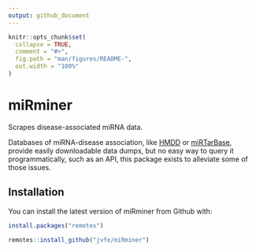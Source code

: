 ```yaml
---
output: github_document
---
```


<!-- README.md is generated from README.Rmd. Please edit that file -->

```r
knitr::opts_chunk$set(
  collapse = TRUE,
  comment = "#>",
  fig.path = "man/figures/README-",
  out.width = "100%"
)
```

# miRminer

<!-- badges: start -->
<!-- badges: end -->

Scrapes disease-associated miRNA data.

Databases of miRNA-disease association, like [HMDD](http://www.cuilab.cn/hmdd) or [miRTarBase](http://mirtarbase.cuhk.edu.cn/php/), provide 
easily downloadable data dumps, but no easy way to query it programmatically, such
as an API, this package exists to alleviate some of those issues.

## Installation

You can install the latest version of miRminer from Github with:

``` r
install.packages("remotes")

remotes::install_github("jvfe/miRminer")
```
